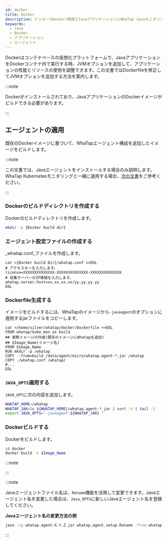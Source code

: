 ```yaml
---
id: docker
title: Docker
description: ドッカー(Docker)環境でJavaアプリケーションにWhaTap Javaモニタリングエージェントを適用する手順を案内します。ユーザーは、既存のDockerのイメージにWhaTap Javaエージェント設定を追加して新しいイメージをビルドする手順、whatap.confファイルの作成、Dockerfileの作成、JAVA_OPTの修正方法などを確認できます。また、Java 17以降のバージョンで必要な追加JVMオプションと様々なJavaバージョンによるヒープ・ヒストグラムの照会設定方法も案内します。
keywords:
  - Java
  - Docker
  - アプリケーション
  - エージェント
---
```


Dockerはコンテナベースの仮想化プラットフォームで、JavaアプリケーションをDockerコンテナ内で実行する時、JVMオプションを追加して、アプリケーションの性能とリソースの使用を調整できます。この文書ではDockerfileを修正してJVMオプションを追加する方法を案内します。

:::note

Dockerがインストールされており、JavaアプリケーションのDockerイメージがビルドできる必要があります。

:::

## エージェントの適用

既存のDockerイメージに基づいて、WhaTapエージェント構成を追加したイメージをビルドします。

:::note

この文書では、Javaエージェントをインストールする場合のみ説明します。WhaTap Kubernetesモニタリングと一緒に適用する場合、[次の文書](../../kubernetes/install-docker-java)をご参考ください。

:::

### Dockerのビルドディレクトリを作成する

Dockerのビルドディレクトリを作成します。

```bash
mkdir -p {Docker build dir}
```

### エージェント設定ファイルの作成する

_whatap.conf_ファイルを作成します。

```docker {3,5} showLineNumbers
cat >{Docker build Dir}/whatap.conf <<EOL
# アクセスキーを入力します。
license=XXXXXXXXXXXXXX-XXXXXXXXXXXXXX-XXXXXXXXXXXXXX 
# 収集サーバーのIP情報を入力します。
whatap.server.host=xx.xx.xx.xx/yy.yy.yy.yy 
EOL
```

### Dockerfile生成する

イメージをビルドするには、WhaTapのイメージから`-javaagent`のオプションに適用するjarファイルをコピーします。

```docker
cat >/home/silver/whatap/docker/Dockerfile <<EOL
FROM whatap/kube_mon as build
## 実際イメージの作成(既存のイメージにWhatapを追加)
## $Image_Name(イメージ名)
FROM $Image_Name
RUN mkdir -p /whatap
COPY --from=build /data/agent/micro/whatap.agent-*.jar /whatap
COPY ./whatap.conf /whatap/
#...
EOL
```

### `JAVA_OPTS`適用する

`JAVA_OPT`に次の内容を追加します。

```bash
WHATAP_HOME=/whatap
WHATAP_JAR=ls ${WHATAP_HOME}/whatap.agent-*.jar | sort -V | tail -1
export JAVA_OPTS="-javaagent:${WHATAP_JAR} "
```

### Dockerビルドする

Dockerをビルドします。

```bash
cd docker
docker build -t $Image_Name
```

:::note


<Java17 />

:::

:::note

Javaエージェントファイル名は、`Rename`機能を活用して変更できます。Javaエージェント名を変更した場合は、`Java_OPTS`に新しいJavaエージェント名を登録してください。

**Javaエージェント名の変更方法の例**

```bash
java -cp whatap.agent-X.Y.Z.jar whatap.agent.setup.Rename -from whatap.agent-X.Y.Z.jar -to whatap.agent.jar
```

:::


<Setheapmemory />


<Nextstep />
